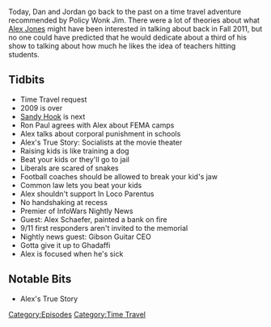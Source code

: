 {{DEFAULTSORT:
    #_EPISODE_0265:September 1, 2011
}}{{Episode
    | title           = September 1, 2011
    | caption         = Listen to this episode on [https://knowledgefight.libsyn.com/knowledge-fight-september-1-2011 Libsyn] [https://open.spotify.com/episode/6HJvMVumwFieRn2R5MLtrQ Spotify], Read the [[Transcript/265: September 1, 2011|Unofficial Transcript]]
    | episodeNumber   = 265
    | length          = 01:34:54
    | airDate         = February 18, 2019
    | coverageDate    = September 1, 2011
    | episodeType     = [[:Category:Time Travel|Time Travel]]
    | appearance      = [[Ron Paul]], [[Alex Schaefer]]
    | oocDrop         = You don't have to take vaccines, you can hit your children
    | previousEpisode = [[264: February 11-13, 2019]]
    | nextEpisode     = [[266: December 14, 2012]]
}}

{{Stub}}

Today, Dan and Jordan go back to the past on a time travel adventure recommended by Policy Wonk Jim. There were a lot of theories about what [[Alex Jones]] might have been interested in talking about back in Fall 2011, but no one could have predicted that he would dedicate about a third of his show to talking about how much he likes the idea of teachers hitting students.

==Tidbits==

*Time Travel request
*2009 is over
*[[The Sandy Hook Elementary Massacre|Sandy Hook]] is next
*Ron Paul agrees with Alex about FEMA camps
*Alex talks about corporal punishment in schools
*Alex's True Story: Socialists at the movie theater
*Raising kids is like training a dog
*Beat your kids or they'll go to jail
*Liberals are scared of snakes
*Football coaches should be allowed to break your kid's jaw
*Common law lets you beat your kids
*Alex shouldn't support In Loco Parentus
*No handshaking at recess
*Premier of InfoWars Nightly News
*Guest: Alex Schaefer, painted a bank on fire
*9/11 first responders aren't invited to the memorial
*Nightly news guest: Gibson Guitar CEO
*Gotta give it up to Ghadaffi
*Alex is focused when he's sick

==Notable Bits==

*Alex's True Story

[[Category:Episodes]]
[[Category:Time Travel]]
